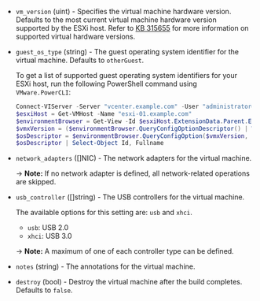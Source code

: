 <!-- Code generated from the comments of the CreateConfig struct in builder/vsphere/iso/step_create.go; DO NOT EDIT MANUALLY -->

- `vm_version` (uint) - Specifies the virtual machine hardware version. Defaults to the most
  current virtual machine hardware version supported by the ESXi host.
  Refer to [KB 315655](https://knowledge.broadcom.com/external/article?articleNumber=315655)
  for more information on supported virtual hardware versions.

- `guest_os_type` (string) - The guest operating system identifier for the virtual machine.
  Defaults to `otherGuest`.
  
  To get a list of supported guest operating system identifiers for your
  ESXi host, run the following PowerShell command using `VMware.PowerCLI`:
  
  ```powershell
  Connect-VIServer -Server "vcenter.example.com" -User "administrator@vsphere.local" -Password "password"
  $esxiHost = Get-VMHost -Name "esxi-01.example.com"
  $environmentBrowser = Get-View -Id $esxiHost.ExtensionData.Parent.ExtensionData.ConfigManager.EnvironmentBrowser
  $vmxVersion = ($environmentBrowser.QueryConfigOptionDescriptor() | Where-Object DefaultConfigOption).Key
  $osDescriptor = $environmentBrowser.QueryConfigOption($vmxVersion, $null).GuestOSDescriptor
  $osDescriptor | Select-Object Id, Fullname
  ```

- `network_adapters` ([]NIC) - The network adapters for the virtual machine.
  
  -> **Note:** If no network adapter is defined, all network-related
  operations are skipped.

- `usb_controller` ([]string) - The USB controllers for the virtual machine.
  
  The available options for this setting are: `usb` and `xhci`.
  
  - `usb`: USB 2.0
  - `xhci`: USB 3.0
  
  -> **Note:** A maximum of one of each controller type can be defined.

- `notes` (string) - The annotations for the virtual machine.

- `destroy` (bool) - Destroy the virtual machine after the build completes.
  Defaults to `false`.

<!-- End of code generated from the comments of the CreateConfig struct in builder/vsphere/iso/step_create.go; -->
